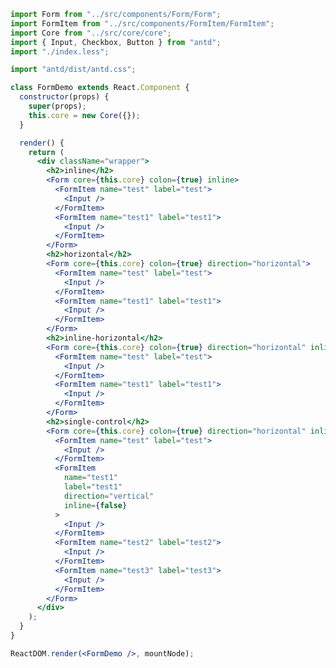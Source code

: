 ```jsx
import Form from "../src/components/Form/Form";
import FormItem from "../src/components/FormItem/FormItem";
import Core from "../src/core/core";
import { Input, Checkbox, Button } from "antd";
import "./index.less";

import "antd/dist/antd.css";

class FormDemo extends React.Component {
  constructor(props) {
    super(props);
    this.core = new Core({});
  }

  render() {
    return (
      <div className="wrapper">
        <h2>inline</h2>
        <Form core={this.core} colon={true} inline>
          <FormItem name="test" label="test">
            <Input />
          </FormItem>
          <FormItem name="test1" label="test1">
            <Input />
          </FormItem>
        </Form>
        <h2>horizontal</h2>
        <Form core={this.core} colon={true} direction="horizontal">
          <FormItem name="test" label="test">
            <Input />
          </FormItem>
          <FormItem name="test1" label="test1">
            <Input />
          </FormItem>
        </Form>
        <h2>inline-horizontal</h2>
        <Form core={this.core} colon={true} direction="horizontal" inline>
          <FormItem name="test" label="test">
            <Input />
          </FormItem>
          <FormItem name="test1" label="test1">
            <Input />
          </FormItem>
        </Form>
        <h2>single-control</h2>
        <Form core={this.core} colon={true} direction="horizontal" inline>
          <FormItem name="test" label="test">
            <Input />
          </FormItem>
          <FormItem
            name="test1"
            label="test1"
            direction="vertical"
            inline={false}
          >
            <Input />
          </FormItem>
          <FormItem name="test2" label="test2">
            <Input />
          </FormItem>
          <FormItem name="test3" label="test3">
            <Input />
          </FormItem>
        </Form>
      </div>
    );
  }
}

ReactDOM.render(<FormDemo />, mountNode);
```
